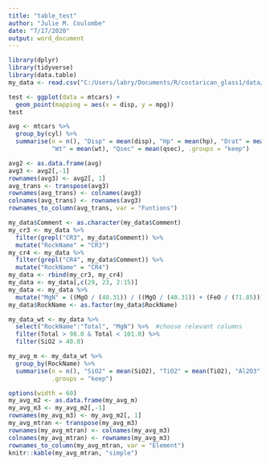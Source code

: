 ```yaml
---
title: "table_test"
author: "Julie M. Coulombe"
date: "7/17/2020"
output: word_document
---
```



```r
library(dplyr)
library(tidyverse)
library(data.table)
my_data <- read.csv("C:/Users/labry/Documents/R/costarican_glass1/data/bulk_comp_data_a.csv")
```

```r
test <- ggplot(data = mtcars) +
  geom_point(mapping = aes(x = disp, y = mpg))
test
```

```r
avg <- mtcars %>%
  group_by(cyl) %>%
  summarise(n = n(), "Disp" = mean(disp), "Hp" = mean(hp), "Drat" = mean(drat),
            "Wt" = mean(wt), "Qsec" = mean(qsec), .groups = "keep")
```



```r
avg2 <- as.data.frame(avg)
avg3 <- avg2[,-1]
rownames(avg3) <- avg2[, 1]
avg_trans <- transpose(avg3)
rownames(avg_trans) <- colnames(avg3)
colnames(avg_trans) <- rownames(avg3)
rownames_to_column(avg_trans, var = "Funtions")
```

\newpage

```r
my_data$Comment <- as.character(my_data$Comment)
my_cr3 <- my_data %>%
  filter(grepl("CR3", my_data$Comment)) %>%
  mutate("RockName" = "CR3")
my_cr4 <- my_data %>%
  filter(grepl("CR4", my_data$Comment)) %>%
  mutate("RockName" = "CR4")
my_data <- rbind(my_cr3, my_cr4)
my_data <- my_data[,c(29, 23, 2:15)]
my_data <- my_data %>% 
  mutate("MgN" = ((MgO / (40.31)) / ((MgO / (40.31)) + (FeO / (71.85)))) * (100))
my_data$RockName <- as.factor(my_data$RockName)
```

```r
my_data_wt <- my_data %>%
  select("RockName":"Total", "MgN") %>%  #choose relevant columns
  filter(Total > 98.0 & Total < 101.0) %>%
  filter(SiO2 > 40.0)
```

```r
my_avg_m <- my_data_wt %>%
  group_by(RockName) %>%
  summarise(n = n(), "SiO2" = mean(SiO2), "TiO2" = mean(TiO2), "Al2O3" = mean(Al2O3), 
            .groups = "keep")
```

```r
options(width = 60)
my_avg_m2 <- as.data.frame(my_avg_m)
my_avg_m3 <- my_avg_m2[,-1]
rownames(my_avg_m3) <- my_avg_m2[, 1]
my_avg_mtran <- transpose(my_avg_m3)
rownames(my_avg_mtran) <- colnames(my_avg_m3)
colnames(my_avg_mtran) <- rownames(my_avg_m3)
rownames_to_column(my_avg_mtran, var = "Element")
knitr::kable(my_avg_mtran, "simple")
```
